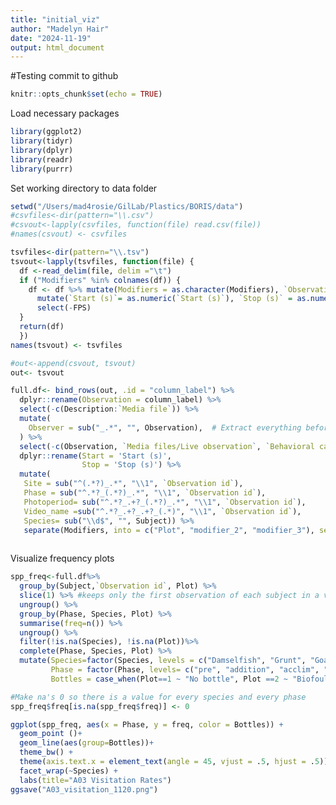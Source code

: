 ```yaml
---
title: "initial_viz"
author: "Madelyn Hair"
date: "2024-11-19"
output: html_document
---
```

#Testing commit to github
```r
knitr::opts_chunk$set(echo = TRUE)
```

Load necessary packages
```r
library(ggplot2)
library(tidyr)
library(dplyr)
library(readr)
library(purrr)
```

Set working directory to data folder
```r
setwd("/Users/mad4rosie/GilLab/Plastics/BORIS/data")
#csvfiles<-dir(pattern="\\.csv")
#csvout<-lapply(csvfiles, function(file) read.csv(file))
#names(csvout) <- csvfiles

tsvfiles<-dir(pattern="\\.tsv")
tsvout<-lapply(tsvfiles, function(file) {
  df <-read_delim(file, delim ="\t")
  if ("Modifiers" %in% colnames(df)) {
    df <- df %>% mutate(Modifiers = as.character(Modifiers), `Observation date`=as.character(`Observation date`), `Total length` = as.numeric(`Total length`)) %>%
      mutate(`Start (s)`= as.numeric(`Start (s)`), `Stop (s)` = as.numeric(`Stop (s)`), `Duration (s)` = as.numeric(`Duration (s)`)) %>%
      select(-FPS)
  }
  return(df)
  })
names(tsvout) <- tsvfiles

#out<-append(csvout, tsvout)
out<- tsvout
```


```r
full.df<- bind_rows(out, .id = "column_label") %>%
  dplyr::rename(Observation = column_label) %>%
  select(-c(Description:`Media file`)) %>%
  mutate(
    Observer = sub("_.*", "", Observation),  # Extract everything before the first _
  ) %>%
  select(-c(Observation, `Media files/Live observation`, `Behavioral category`, Date, Subjects)) %>%
  dplyr::rename(Start = 'Start (s)',
                Stop = 'Stop (s)') %>% 
  mutate(
   Site = sub("^(.*?)_.*", "\\1", `Observation id`),
   Phase = sub("^.*?_(.*?)_.*", "\\1", `Observation id`),
   Photoperiod= sub("^.*?_.+?_(.*?)_.*", "\\1", `Observation id`),
   Video_name =sub("^.*?_.+?_.+?_(.*)", "\\1", `Observation id`),
   Species= sub("\\d$", "", Subject)) %>% 
   separate(Modifiers, into = c("Plot", "modifier_2", "modifier_3"), sep = "\\|", fill = "right")
   
```


Visualize frequency plots
```r
spp_freq<-full.df%>%
  group_by(Subject,`Observation id`, Plot) %>%
  slice(1) %>% #keeps only the first observation of each subject in a video's plot for the frequency count
  ungroup() %>%
  group_by(Phase, Species, Plot) %>%
  summarise(freq=n()) %>%
  ungroup() %>%
  filter(!is.na(Species), !is.na(Plot))%>%
  complete(Phase, Species, Plot) %>%
  mutate(Species=factor(Species, levels = c("Damselfish", "Grunt", "Goatfish", "Parrotfish", "Surgeonfish", "Snapper", "Wrasse","Jack", "Grouper","Butterfly", "Other", "No focal subject")), 
         Phase = factor(Phase, levels= c("pre", "addition", "acclim", "removal")),
         Bottles = case_when(Plot==1 ~ "No bottle", Plot ==2 ~ "Biofouled bottle", Plot ==3 ~ "Clean bottle"))

#Make na's 0 so there is a value for every species and every phase
spp_freq$freq[is.na(spp_freq$freq)] <- 0

ggplot(spp_freq, aes(x = Phase, y = freq, color = Bottles)) + 
  geom_point ()+
  geom_line(aes(group=Bottles))+
  theme_bw() +
  theme(axis.text.x = element_text(angle = 45, vjust = .5, hjust = .5))+
  facet_wrap(~Species) + 
  labs(title="A03 Visitation Rates")
ggsave("A03_visitation_1120.png")  
```

